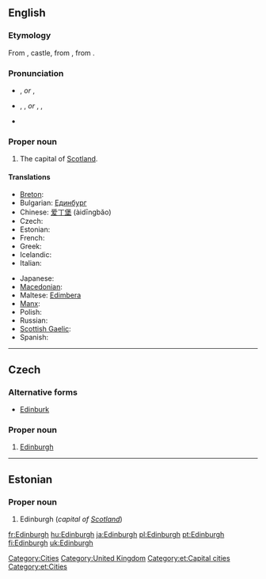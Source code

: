 ==English==
{{wikipedia}}

===Etymology===
From {{etyl|ang|en}} {{term|burg|lang=ang}}, castle, from {{proto|Germanic|burgs|fortress|lang=en}}, from {{proto|Indo-European|bhrgh|fortified elevation|lang=en}}.
{{etystub}} <!---What about the "Edin-" part?--->

===Pronunciation===
* {{a|UK}} {{IPA|/ˈɛdɪnbərə/}}, {{SAMPA|/"EdInb@r@/}} ''or'' {{IPA|/ˈɛdɪnbrə/}}, {{SAMPA|/"EdInbr@/}}
* {{a|US}} {{enPR|ĕdʹən-bŭr-ə}}, {{IPA|/ˈɛdənbʌrə/}}, {{SAMPA|/"Ed@nbVr@/}} ''or'' {{enPR|ĕdʹən-bər-ə}}, {{IPA|/ˈɛdənbərə/}}, {{SAMPA|/"Ed@nb@r@/}}
* {{audio|en-uk-edinburgh.ogg|Audio (UK)}}

===Proper noun===
{{en-proper noun}}

# The capital of [[Scotland]].

====Translations====
{{trans-top|capital of Scotland}}
* [[Breton]]: {{t|br|Dinedin|xs=Breton}}
* Bulgarian: [[Единбург]]
* Chinese: [[爱丁堡]] (àidīngbăo)
* Czech: {{t-|cs|Edinburgh|m}}
* Estonian: {{t-|et|Edinburgh}}
* French: {{t+|fr|Édimbourg}}
* Greek: {{t|el|Εδιμβούργο|n|tr=Edimvoúrgo}}
* Icelandic: {{t-|is|Edinborg|f}}
* Italian: {{t-|it|Edimburgo|f}}
{{trans-mid}}
* Japanese: {{t|ja|エディンバラ|tr=Edimbara}}
* [[Macedonian]]: {{t|mk|Единбург|m|tr=Édinburg}}
* Maltese: [[Edimbera]]
* [[Manx]]: {{t|gv|Doon Edin|xs=Manx}}
* Polish: {{t+|pl|Edynburg|m}}
* Russian: {{t|ru|Эдинбург|m|tr=Édinburg}}
* [[Scottish Gaelic]]: {{t-|gd|Dùn Èideann|xs=Scottish Gaelic}}
* Spanish: {{t+|es|Edimburgo|m}}
{{trans-bottom}}

[[Category:Cities]]
[[Category:United Kingdom]]

----

==Czech==

===Alternative forms===
* [[Edinburk]]

===Proper noun===
{{cs-proper noun|g=m}}

# [[#English|Edinburgh]]

----

==Estonian==

===Proper noun===
{{infl|et|proper noun}}

# Edinburgh (''capital of [[Scotland]]'')

[[Category:et:Capital cities]]
[[Category:et:Cities]]

[[fr:Edinburgh]]
[[hu:Edinburgh]]
[[ja:Edinburgh]]
[[pl:Edinburgh]]
[[pt:Edinburgh]]
[[fi:Edinburgh]]
[[uk:Edinburgh]]